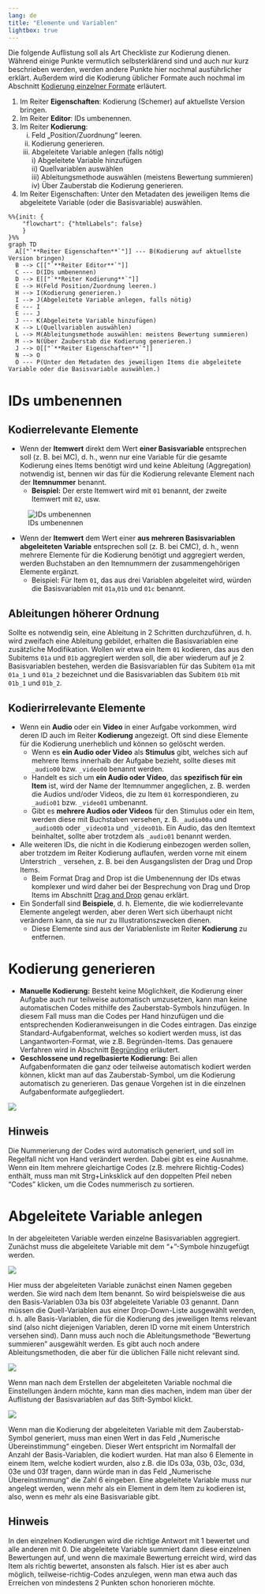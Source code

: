 ```yaml
---
lang: de
title: "Elemente und Variablen"
lightbox: true
---
```


Die folgende Auflistung soll als Art Checkliste zur Kodierung dienen. Während einige Punkte vermutlich selbsterklärend sind und auch nur kurz beschrieben werden, werden andere Punkte hier nochmal ausführlicher erklärt. Außerdem wird die Kodierung üblicher Formate auch nochmal im Abschnitt [Kodierung einzelner Formate](basic.qmd#kodierung-basis-fälle) erläutert.

1.	Im Reiter **Eigenschaften**: Kodierung (Schemer) auf aktuellste Version bringen.
2.	Im Reiter **Editor**: IDs umbenennen.
3.	Im Reiter **Kodierung**:
    i) Feld „Position/Zuordnung“ leeren.
    ii) Kodierung generieren.
    iii) Abgeleitete Variable anlegen (falls nötig) <br>
        i)	Abgeleitete Variable hinzufügen <br>
        ii)	Quellvariablen auswählen <br>
        iii) Ableitungsmethode auswählen (meistens Bewertung summieren) <br>
        iv)	Über Zauberstab die Kodierung generieren. <br>
4.	Im Reiter Eigenschaften: Unter den Metadaten des jeweiligen Items die abgeleitete Variable (oder die Basisvariable) auswählen.

```mermaid
%%{init: {
    "flowchart": {"htmlLabels": false}
    } 
}%%
graph TD
  A[["`**Reiter Eigenschaften**`"]] --- B(Kodierung auf aktuellste Version bringen) 
  B --> C[["`**Reiter Editor**`"]]
  C --- D(IDs umbenennen)
  D --> E[["`**Reiter Kodierung**`"]]
  E --> H(Feld Position/Zuordnung leeren.)
  H --> I(Kodierung generieren.)
  I --> J(Abgeleitete Variable anlegen, falls nötig)
  E --- I
  E --- J
  J --- K(Abgeleitete Variable hinzufügen)
  K --> L(Quellvariablen auswählen)
  L --> M(Ableitungsmethode auswählen: meistens Bewertung summieren)
  M --> N(Über Zauberstab die Kodierung generieren.)
  J --> O[["`**Reiter Eigenschaften**`"]]
  N --> O
  O --- P(Unter den Metadaten des jeweiligen Items die abgeleitete Variable oder die Basisvariable auswählen.)
```

# IDs umbenennen

## Kodierrelevante Elemente

* Wenn der **Itemwert** direkt dem Wert **einer Basisvariable** entsprechen soll (z. B. bei MC), d. h., wenn nur eine Variable für die gesamte Kodierung eines Items benötigt wird und keine Ableitung (Aggregation) notwendig ist, bennen wir das für die Kodierung relevante Element nach der **Itemnummer** benannt. 
    + **Beispiel:** Der erste Itemwert wird mit `01` benannt, der zweite Itemwert mit `02`, usw.

![IDs umbenennen](assets/ID_umbenennen.png)

* Wenn der **Itemwert** dem Wert einer **aus mehreren Basisvariablen abgeleiteten Variable** entsprechen soll (z. B. bei CMC), d. h., wenn mehrere Elemente für die Kodierung benötigt und aggregiert werden, werden Buchstaben an den Itemnummern der zusammengehörigen Elemente ergänzt.
    + Beispiel: Für Item `01`, das aus drei Variablen abgeleitet wird, würden die Basisvariablen mit `01a`,`01b` und `01c` benannt.

::: {.callout-warning appearance="simple"}

## Ableitungen höherer Ordnung

Sollte es notwendig sein, eine Ableitung in 2 Schritten durchzuführen, d. h. wird zweifach eine Ableitung gebildet, erhalten die Basisvariablen eine zusätzliche Modifikation. Wollen wir etwa ein Item `01` kodieren, das aus den Subitems `01a` und `01b` aggregiert werden soll, die aber wiederum auf je 2 Basisvariablen bestehen, werden die Basisvariablen für das Subitem `01a` mit `01a_1` und `01a_2` bezeichnet und die Basisvariablen das Subitem `01b` mit `01b_1` und `01b_2`.

:::

## Kodierirrelevante Elemente

<!-- PF: Bitte noch ein Screenshot davon, wie man jetzt Elemente aus der Kodierliste aufnehmen kann. @Methoden: Wollen wir das aber wirklich für Audios oder wollen wir die in der Liste lassen? Ansonsten entfernt der Auto-Coder diese. -->
* Wenn ein **Audio** oder ein **Video** in einer Aufgabe vorkommen, wird deren ID auch im Reiter **Kodierung** angezeigt. Oft sind diese Elemente für die Kodierung unerheblich und können so gelöscht werden. 
    + Wenn es **ein Audio oder Video** als **Stimulus** gibt, welches sich auf mehrere Items innerhalb der Aufgabe bezieht, sollte dieses mit `_audio00` bzw. `_video00` benannt werden.
    + Handelt es sich um **ein Audio oder Video**, das **spezifisch für ein Item** ist, wird der Name der Itemnummer angeglichen, z. B. werden die Audios und/oder Videos, die zu Item `01` korrespondieren, zu `_audio01` bzw. `_video01` umbenannt.
    + Gibt es **mehrere Audios oder Videos** für den Stimulus oder ein Item, werden diese mit Buchstaben versehen, z. B. `_audio00a` und `_audio00b` oder `_video01a` und `_video01b`. Ein Audio, das den Itemtext beinhaltet, sollte aber trotzdem als `_audio01` benannt werden.
* Alle weiteren IDs, die nicht in die Kodierung einbezogen werden sollen, aber trotzdem im Reiter Kodierung auflaufen, werden vorne mit einem Unterstrich `_` versehen, z. B. bei den Ausgangslisten der Drag und Drop Items.
    + Beim Format Drag and Drop ist die Umbenennung der IDs etwas komplexer und wird daher bei der Besprechung von Drag und Drop Items im Abschnitt [Drag and Drop](basic.qmd#drag-und-drop) genau erklärt.
* Ein Sonderfall sind **Beispiele**, d. h. Elemente, die wie kodierrelevante Elemente angelegt werden, aber deren Wert sich überhaupt nicht verändern kann, da sie nur zu Illustrationszwecken dienen.
  + Diese Elemente sind aus der Variablenliste im Reiter **Kodierung** zu entfernen.
<!-- PF: Spätestens hier braucht man den Hinweis zum Löschen -->

# Kodierung generieren

* **Manuelle Kodierung:** Besteht keine Möglichkeit, die Kodierung einer Aufgabe auch nur teilweise automatisch umzusetzen, kann man keine automatischen Codes mithilfe des Zauberstab-Symbols hinzufügen. In diesem Fall muss man die Codes per Hand hinzufügen und die entsprechenden Kodieranweisungen in die Codes eintragen. Das einzige Standard-Aufgabenformat, welches so kodiert werden muss, ist das Langantworten-Format, wie z.B. Begründen-Items. Das genauere Verfahren wird in Abschnitt [Begründing](basic.qmd#begründung) erläutert. <!-- müsste aktualisiert werden -->
* **Geschlossene und regelbasierte Kodierung:** Bei allen Aufgabenformaten die ganz oder teilweise automatisch kodiert werden können, klickt man auf das Zauberstab-Symbol, um die Kodierung automatisch zu generieren. Das genaue Vorgehen ist in die einzelnen Aufgabenformate aufgegliedert.

![](assets/Zauberstab.png)

::: {.callout-note appearance="simple"}

## Hinweis

 Die Nummerierung der Codes wird automatisch generiert, und soll im Regelfall nicht von Hand verändert werden. Dabei gibt es eine Ausnahme. Wenn ein Item mehrere gleichartige Codes (z.B. mehrere Richtig-Codes) enthält, muss man mit Strg+Linksklick auf den doppelten Pfeil neben "Codes" klicken, um die Codes nummerisch zu sortieren.

:::

# Abgeleitete Variable anlegen

In der abgeleiteten Variable werden einzelne Basisvariablen aggregiert. 
Zunächst muss die abgeleitete Variable mit dem "+"-Symbole hinzugefügt werden.

![](assets/Plus_abgeleitete_Variable.png)

Hier muss der abgeleiteten Variable zunächst einen Namen gegeben werden. Sie wird nach dem Item benannt. So wird beispielsweise die aus den Basis-Variablen 03a bis 03f abgeleitete Variable 03 genannt. Dann müssen die Quell-Variablen aus einer Drop-Down-Liste ausgewählt werden, d. h. alle Basis-Variablen, die für die Kodierung des jeweiligen Items relevant sind (also nicht diejenigen Variablen, deren ID vorne mit einem Unterstrich versehen sind). Dann muss auch noch die Ableitungsmethode "Bewertung summieren" ausgewählt werden. Es gibt auch noch andere Ableitungsmethoden, die aber für die üblichen Fälle nicht relevant sind.

![](assets/Abgeleitete_Variable_Fenster.png)

Wenn man nach dem Erstellen der abgeleiteten Variable nochmal die Einstellungen ändern möchte, kann man dies machen, indem man über der Auflistung der Basisvariablen auf das Stift-Symbol klickt.

![](assets/Stift_abgeleitete_Variable.png)

Wenn man die Kodierung der abgeleiteten Variable mit dem Zauberstab-Symbol generiert, muss man einen Wert in das Feld „Numerische Übereinstimmung“ eingeben. Dieser Wert entspricht im Normalfall der Anzahl der Basis-Variablen, die kodiert wurden. Hat man also 6 Elemente in einem Item, welche kodiert wurden, also z.B. die IDs 03a, 03b, 03c, 03d, 03e und 03f tragen, dann würde man in das Feld „Numerische Übereinstimmung“ die Zahl 6 eingeben.
Eine abgeleitete Variable muss nur angelegt werden, wenn mehr als ein Element in dem Item zu kodieren ist, also, wenn es mehr als eine Basisvariable gibt.

::: {.callout-note appearance="simple"}

## Hinweis

 In den einzelnen Kodierungen wird die richtige Antwort mit 1 bewertet und alle anderen mit 0. Die abgeleitete Variable summiert dann diese einzelnen Bewertungen auf, und wenn die maximale Bewertung erreicht wird, wird das Item als richtig bewertet, ansonsten als falsch. Hier ist es aber auch möglich, teilweise-richtig-Codes anzulegen, wenn man etwa auch das Erreichen von mindestens 2 Punkten schon honorieren möchte.

:::
